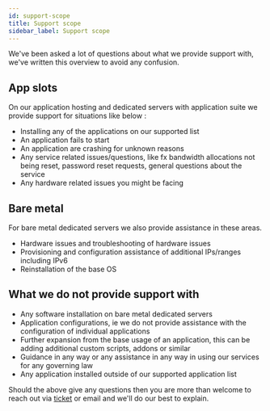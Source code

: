 ```yaml
---
id: support-scope
title: Support scope
sidebar_label: Support scope
---
```


We've been asked a lot of questions about what we provide support with, we've written this overview to avoid any confusion.

## App slots

On our application hosting and dedicated servers with application suite we provide support for situations like below :

- Installing any of the applications on our supported list
- An application fails to start
- An application are crashing for unknown reasons
- Any service related issues/questions, like fx bandwidth allocations not being reset, password reset requests, general questions about the service
- Any hardware related issues you might be facing

## Bare metal

For bare metal dedicated servers we also provide assistance in these areas.

- Hardware issues and troubleshooting of hardware issues
- Provisioning and configuration assistance of additional IPs/ranges including IPv6
- Reinstallation of the base OS

## What we do not provide support with

- Any software installation on bare metal dedicated servers
- Application configurations, ie we do not provide assistance with the configuration of individual applications
- Further expansion from the base usage of an application, this can be adding additional custom scripts, addons or similar
- Guidance in any way or any assistance in any way in using our services for any governing law
- Any application installed outside of our supported application list

Should the above give any questions then you are more than welcome to reach out via [ticket](https://my.hostingby.design/submitticket.php?step=2&deptid=2) or email and we'll do our best to explain.
